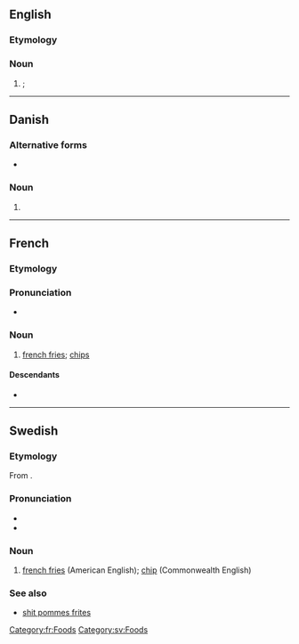 {{also|pommes frites'|Pommes frites}}
==English==

===Etymology===
{{bor|en|fr|pomme frites}}

===Noun===
{{head|en|noun plural form}}

# {{l|en|french fries}}; {{plural of|lang=en|pomme frite}}

----

==Danish==

===Alternative forms===
* {{l|da|pomfritter}}

===Noun===
{{head|da|noun form|g=c}}

# {{plural indefinite of|pomme frite|lang=da}}

----

==French==

===Etymology===
{{compound|pommes|frites|lang=fr}}

===Pronunciation===
* {{fr-IPA}}

===Noun===
{{fr-noun|f-p|head=[[pomme]]s [[frit]]es}}

# [[french fries]]; [[chip]]s
#: {{syn|fr|frites}}

====Descendants====
* {{desc|de|Pommes frites|bor=1}}

[[Category:fr:Foods]]

----

==Swedish==

===Etymology===
From {{der|sv|fr|pommes frites}}.

===Pronunciation===
* {{IPA|/pɔmˈfrɪtː/|lang=sv}}
* {{audio|Sv-pommes frites.ogg|Audio|lang=sv}}

===Noun===
{{head|sv|nouns}}

# [[french fries]] (American English); [[chip]] (Commonwealth English)

===See also===
* [[shit pommes frites]]

[[Category:sv:Foods]]